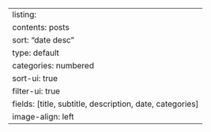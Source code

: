 ---
listing:
  contents: posts
  sort: "date desc"
  type: default
  categories: numbered
  sort-ui: true
  filter-ui: true
  fields: [title, subtitle, description, date, categories]
  image-align: left
---
